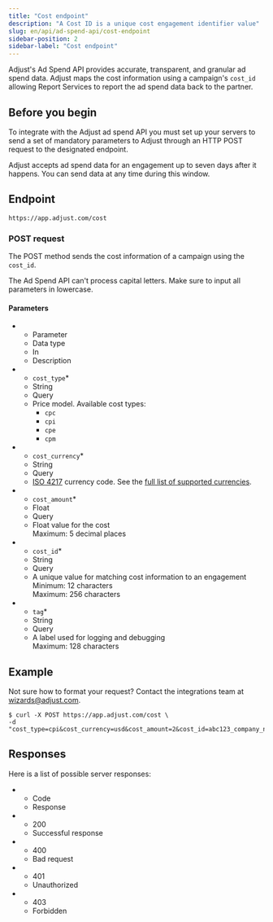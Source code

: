 ```yaml
---
title: "Cost endpoint"
description: "A Cost ID is a unique cost engagement identifier value"
slug: en/api/ad-spend-api/cost-endpoint
sidebar-position: 2
sidebar-label: "Cost endpoint"
---
```


Adjust's Ad Spend API provides accurate, transparent, and granular ad spend data. Adjust maps the cost information using a campaign's `cost_id` allowing Report Services to report the ad spend data back to the partner.

## Before you begin

To integrate with the Adjust ad spend API you must set up your servers to send a set of mandatory parameters to Adjust through an HTTP POST request to the designated endpoint.

<Callout type="note">
Adjust accepts ad spend data for an engagement up to seven days after it happens. You can send data at any time during this window.

</Callout>

## Endpoint

```
https://app.adjust.com/cost
```

### POST request

The POST method sends the cost information of a campaign using the `cost_id`.

<Callout type="important">

The Ad Spend API can't process capital letters. Make sure to input all parameters in lowercase.

</Callout>

#### Parameters

<ListTable>

* - Parameter
   - Data type
   - In
   - Description
* - `cost_type`*
   - String
   - Query
   - Price model. Available cost types:
      * `cpc`
      * `cpi`
      * `cpe`
      * `cpm`
* - `cost_currency`*
   - String
   - Query
   - [ISO 4217](https://www.iban.com/currency-codes) currency code. See the [full list of supported currencies](https://help.adjust.com/resources/lists/supported-currencies).
* - `cost_amount`*
   - Float
   - Query
   - Float value for the cost  
   Maximum: 5 decimal places
* - `cost_id`*
   - String
   - Query
   - A unique value for matching cost information to an engagement  
   Minimum: 12 characters  
   Maximum: 256 characters
* - `tag`*
   - String
   - Query
   - A label used for logging and debugging  
   Maximum: 128 characters

</ListTable>

## Example

<Callout type="tip">

Not sure how to format your request? Contact the integrations team at wizards@adjust.com.

</Callout>

```console
$ curl -X POST https://app.adjust.com/cost \
-d "cost_type=cpi&cost_currency=usd&cost_amount=2&cost_id=abc123_company_name_test_1&tag=company_name_test"
```

## Responses

Here is a list of possible server responses:

<ListTable>

* - Code
   - Response
* - 200
   - Successful response
* - 400
   - Bad request
* - 401
   - Unauthorized
* - 403
   - Forbidden

</ListTable>
